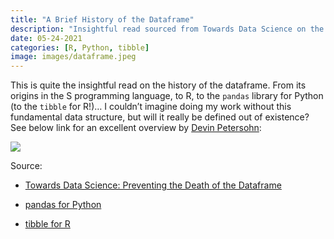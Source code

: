 ```yaml
---
title: "A Brief History of the Dataframe"
description: "Insightful read sourced from Towards Data Science on the history of the dataframe - From its origins in the S programming language, to R, to pandas for Python (to the tibble for R)."
date: 05-24-2021
categories: [R, Python, tibble]
image: images/dataframe.jpeg
---
```


This is quite the insightful read on the history of the dataframe. From its origins in the S programming language, to R, to the `pandas` library for Python (to the `tibble` for R!)... I couldn't imagine doing my work without this fundamental data structure, but will it really be defined out of existence? See below link for an excellent overview by [Devin Petersohn](https://devin-petersohn.medium.com/):

![](images/dataframe.jpeg)

Source:

* [Towards Data Science: Preventing the Death of the Dataframe](https://towardsdatascience.com/preventing-the-death-of-the-dataframe-8bca1c0f83c8)

* [pandas for Python](https://pandas.pydata.org/)

* [tibble for R](https://tibble.tidyverse.org/)